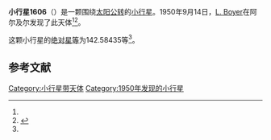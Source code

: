 {{Infobox planet
| bgcolour = #FFFFC0
| name = 1606 Jekhovsky
| symbol = 
| image = 
| caption = 
| discovery = yes
| discovery_ref = 
| discoverer = [[L._Boyer|L. Boyer]]
| discovery_site = [[阿尔及尔|阿尔及尔]] 
| discovered = 1950年9月14日
| designations = yes
| mp_name = 
| named_after = 
| alt_names = 1950 RH/ 1928 RL / 1937 TS / 1937 VO / A906 SG
| mp_category = [[主带小行星|主带小行星]]
| orbit_ref = <ref name="a">[http://ssd.jpl.nasa.gov/sbdb.cgi?sstr=1606 1606 Jekhovsky] {{Wayback|url=http://ssd.jpl.nasa.gov/sbdb.cgi?sstr=1606 |date=20201120020135 }}，小行星數據庫瀏覽器（JPL Small-Body Database Browser）－[[美国国家航空航天局|美国国家航空航天局]]喷气推进实验室</ref>
| epoch = 2456400.5 (2013年4月18日更新)
| aphelion = {{convert|3.5405599|AU|km|3|abbr=on|lk=out}}
| perihelion = {{convert|1.8471765|AU|km|3|abbr=on}}
| semimajor = {{convert|2.6938682|AU|km|3|abbr=on}}
| eccentricity = 0.3143033
| period = 1614.964331 [[日|日]]<br />4.42[[儒略年|儒略年]]
| avg_speed = 
| inclination = 7.69422
| asc_node = 190.68025
| mean_anomaly = 
| arg_peri = 142.58435
| satellites = 
| physical_characteristics = yes
| dimensions = 
| mass = 
| density = 
| surface_grav = 
| escape_velocity = 
| sidereal_day = 
| axial_tilt = 
| pole_ecliptic_lat = 
| pole_ecliptic_lon = 
| albedo = 
| temperatures= 
| temp_name1 = 
| mean_temp_1 = 
| max_temp_1 = 
| temp_name2 = 
| max_temp_2 = 
| spectral_type = 
| abs_magnitude = 142.58435
}}

'''小行星1606'''（{{lang-en|1606 Jekhovsky}}）是一颗围绕[[太阳|太阳]][[公转|公转]]的[[小行星|小行星]]。1950年9月14日，[[L._Boyer|L. Boyer]]在阿尔及尔发现了此天体<ref name="a" /><ref>{{cite news|title=小行星列表|url=http://cfa-www.harvard.edu/iau/lists/NumberedMPs.txt|accessdate=2013-07-08|newspaper=哈佛大学|archive-date=2008-05-17|archive-url=https://web.archive.org/web/20080517010638/http://cfa-www.harvard.edu/iau/lists/NumberedMPs.txt|dead-url=no}}</ref>。

这颗小行星的[[绝对星等|绝对星等]]为142.58435等<ref name="a" />。

==参考文献==
{{reflist}}
{{Minor Planet Number|[[小行星1605|小行星1605]]|[[小行星1607|小行星1607]]}}

{{小天体}}

[[Category:小行星带天体|Category:小行星带天体]]
[[Category:1950年发现的小行星|Category:1950年发现的小行星]]

{{asteroid-stub}}